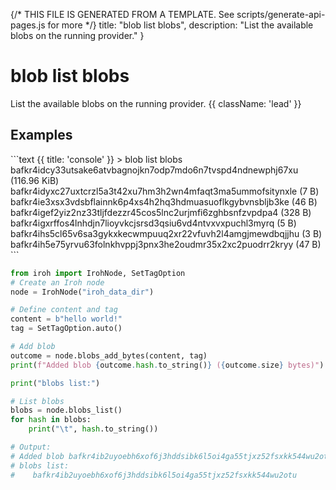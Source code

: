 {/* THIS FILE IS GENERATED FROM A TEMPLATE. See scripts/generate-api-pages.js for more */}
    title: "blob list blobs",
    description: "List the available blobs on the running provider."
}

<div className='not-prose mb-5'>
    <Breadcrumbs pages={[
        { name: 'API', href: '/docs/api', current: false },
        { name: 'blob list blobs', href: '/docs/api/blob-list-blobs', current: true },
    ]} />
</div>

# blob list blobs

List the available blobs on the running provider. {{ className: 'lead' }}



## Examples

<CodeGroup title="blob list blobs">
```text {{ title: 'console' }}
> blob list blobs
 bafkr4idcy33utsake6atvbagnojkn7odp7mdo6n7tvspd4ndnewphj67xu (116.96 KiB)
 bafkr4idyxc27uxtcrzl5a3t42xu7hm3h2wn4mfaqt3ma5ummofsitynxle (7 B)
 bafkr4ie3xsx3vdsbflainnk6p4xs4h2hq3hdmuasuoflkgybvnsbljb3ke (46 B)
 bafkr4igef2yiz2nz33tljfdezzr45cos5lnc2urjmfi6zghbsnfzvpdpa4 (328 B)
 bafkr4igxrffos4lnhdjn7lioyvkcjsrsd3qsiu6vd4ntvxvxpuchl3myrq (5 B)
 bafkr4ihs5cl65v6sa3gykxkecwmpuuq2xr22vfuvh2l4amgjmewdbqjjhu (3 B)
 bafkr4ih5e75yrvu63folnkhvppj3pnx3he2oudmr35x2xc2puodrr2kryy (47 B)
```

```python {{ title: 'python' }}
from iroh import IrohNode, SetTagOption
# Create an Iroh node
node = IrohNode("iroh_data_dir")

# Define content and tag
content = b"hello world!"
tag = SetTagOption.auto()

# Add blob
outcome = node.blobs_add_bytes(content, tag)
print(f"Added blob {outcome.hash.to_string()} ({outcome.size} bytes)")

print("blobs list:")

# List blobs
blobs = node.blobs_list()
for hash in blobs:
    print("\t", hash.to_string())

# Output:
# Added blob bafkr4ib2uyoebh6xof6j3hddsibk6l5oi4ga55tjxz52fsxkk544wu2otu (12 bytes)
# blobs list:
# 	 bafkr4ib2uyoebh6xof6j3hddsibk6l5oi4ga55tjxz52fsxkk544wu2otu

```


</CodeGroup>
